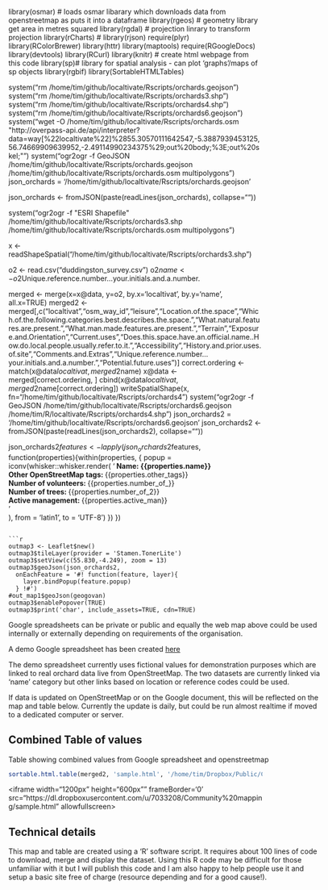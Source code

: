 
library(osmar) # loads osmar libarary which downloads data from openstreetmap as puts it into a dataframe
library(rgeos) # geometry library get area in metres squared
library(rgdal) # projection linrary to transform projection
 library(rCharts) # 
 library(rjson)
 require(plyr)
 library(RColorBrewer)
 library(httr)
 library(maptools)
 require(RGoogleDocs)
 library(devtools)
library(RCurl)
library(knitr) # create html webpage from this code
 library(sp)# library for spatial analysis - can plot 'graphs'/maps of sp objects
library(rgbif)
 library(SortableHTMLTables)



system("rm /home/tim/github/localtivate/Rscripts/orchards.geojson")
system("rm /home/tim/github/localtivate/Rscripts/orchards3.shp")
system("rm /home/tim/github/localtivate/Rscripts/orchards4.shp")
system("rm /home/tim/github/localtivate/Rscripts/orchards6.geojson")
system("wget -O /home/tim/github/localtivate/Rscripts/orchards.osm \"http://overpass-api.de/api/interpreter?data=way[%22localtivate%22]%2855.30570111642547,-5.3887939453125,56.74669909639952,-2.49114990234375%29;out%20body;%3E;out%20skel;\"")
system("ogr2ogr -f GeoJSON /home/tim/github/localtivate/Rscripts/orchards.geojson /home/tim/github/localtivate/Rscripts/orchards.osm multipolygons")
json_orchards = '/home/tim/github/localtivate/Rscripts/orchards.geojson'

json_orchards <- fromJSON(paste(readLines(json_orchards), collapse=""))

system("ogr2ogr -f \"ESRI Shapefile\" /home/tim/github/localtivate/Rscripts/orchards3.shp /home/tim/github/localtivate/Rscripts/orchards.osm multipolygons")

x <- readShapeSpatial("/home/tim/github/localtivate/Rscripts/orchards3.shp")

o2 <- read.csv("duddingston_survey.csv")
o2$name <- o2$Unique.reference.number...your.initials.and.a.number.

merged <- merge(x=x@data, y=o2, by.x='localtivat', by.y='name', all.x=TRUE)
merged2 <- merged[,c("localtivat","osm_way_id","leisure","Location.of.the.space","Which.of.the.following.categories.best.describes.the.space.","What.natural.features.are.present.","What.man.made.features.are.present.","Terrain","Exposure.and.Orientation","Current.uses","Does.this.space.have.an.official.name..How.do.local.people.usually.refer.to.it.","Accessibility","History.and.prior.uses.of.site","Comments.and.Extras","Unique.reference.number...your.initials.and.a.number.","Potential.future.uses")]
correct.ordering <- match(x@data$localtivat, merged2$name)
x@data <- merged[correct.ordering, ]
cbind(x@data$localtivat, merged2$name[correct.ordering])
writeSpatialShape(x, fn="/home/tim/github/localtivate/Rscripts/orchards4")
system("ogr2ogr -f GeoJSON /home/tim/github/localtivate/Rscripts/orchards6.geojson  /home/tim/R/localtivate/Rscripts/orchards4.shp")
json_orchards2 = '/home/tim/github/localtivate/Rscripts/orchards6.geojson'
json_orchards2 <- fromJSON(paste(readLines(json_orchards2), collapse=""))

json_orchards2$features <- lapply(json_orchards2$features, function(properties){within(properties, {
popup = iconv(whisker::whisker.render(
 '<b> Name: {{properties.name}} </b><br>
        <b>Other OpenStreetMap tags: </b> {{properties.other_tags}} <br>
  <b>Number of volunteers: </b> {{properties.number_of_}} <br>
  <b>Number of trees: </b> {{properties.number_of_2}} <br>
 <b>Active management: </b> {{properties.active_man}} <br>'    
), from = 'latin1', to = 'UTF-8')
})
})
```

```r
outmap3 <- Leaflet$new()
outmap3$tileLayer(provider = 'Stamen.TonerLite')
outmap3$setView(c(55.830,-4.249), zoom = 13)
outmap3$geoJson(json_orchards2, 
  onEachFeature = '#! function(feature, layer){
    layer.bindPopup(feature.popup)
  } !#')
#out_map1$geoJson(geogovan)
outmap3$enablePopover(TRUE)
outmap3$print('char', include_assets=TRUE, cdn=TRUE)
```

<div class="custom-class" markdown="1" style="width:620px" align="justify"><p>Google spreadsheets can be private or public and equally the web map above could be used internally or externally depending
on requirements of the organisation.</p></div>

A demo Google spreadsheet has been created <a href="https://docs.google.com/spreadsheet/pub?key=0ArVD_Gwut6UBdEVwOVdXWDlQRXF1cm5vSF94MmN4ZGc&output=html" teargetr="_blank">here</a>

<div class="custom-class" markdown="1" style="width:620px" align="justify"><p>The demo spreadsheet currently uses fictional values for demonstration purposes which are linked to real orchard data live from OpenStreetMap. The two datasets are currently linked via 'name' category but other links based on location or reference codes could be used.</p>

<p>If data is updated on OpenStreetMap or on the Google document, this will be reflected on the map and table below. Currently the update
is daily, but could be run almost realtime if moved to a dedicated computer or server.</p></div>

Combined Table of values 
---------------------------------------------------

<div class="custom-class" markdown="1" style="width:620px" align="justify"><p>Table showing combined values from Google spreadsheet and openstreetmap</p></div>

```r
sortable.html.table(merged2, 'sample.html', '/home/tim/Dropbox/Public/Community mapping')
```

<iframe width="1200px" height="600px"" frameBorder='0' src="https://dl.dropboxusercontent.com/u/7033208/Community%20mapping/sample.html" allowfullscreen></iframe>


Technical details 
---------------------------------------------------

<div class="custom-class" markdown="1" style="width:620px" align="justify"><p>This map and table are created using a 'R' software script. It requires about 100 lines of code to download, merge and display the dataset. Using this R code may be difficult for those unfamiliar with it but I will publish this code and I am also happy to help people use it and setup a basic site free of charge (resource depending and for a good cause!).</p></div>


